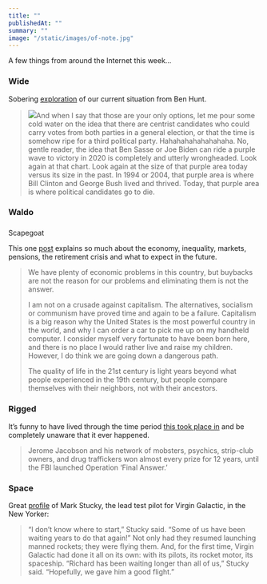 ```yaml
---
title: ""
publishedAt: ""
summary: ""
image: "/static/images/of-note.jpg"
---
```


A few things from around the Internet this week…

### Wide

Sobering
[exploration](http://www.epsilontheory.com/things-fall-apart-pt-1/) of
our current situation from Ben Hunt.

> ![](https://bucketeer-e05bbc84-baa3-437e-9518-adb32be77984.s3.amazonaws.com/public/images/b202099e-87ea-48f0-aaa9-7016762a1a6e_1079x733)And
> when I say that those are your only options, let me pour some cold
> water on the idea that there are centrist candidates who could carry
> votes from both parties in a general election, or that the time is
> somehow ripe for a third political party. Hahahahahahahahaha. No,
> gentle reader, the idea that Ben Sasse or Joe Biden can ride a purple
> wave to victory in 2020 is completely and utterly wrongheaded. Look
> again at that chart. Look again at the size of that purple area today
> versus its size in the past. In 1994 or 2004, that purple area is
> where Bill Clinton and George Bush lived and thrived. Today, that
> purple area is where political candidates go to die.

### Waldo

### 

Scapegoat

This one
[post](http://theirrelevantinvestor.com/2018/08/09/the-scapegoat/)
explains so much about the economy, inequality, markets, pensions, the
retirement crisis and what to expect in the future.

> We have plenty of economic problems in this country, but buybacks are
> not the reason for our problems and eliminating them is not the
> answer.
>
> I am not on a crusade against capitalism. The alternatives, socialism
> or communism have proved time and again to be a failure. Capitalism is
> a big reason why the United States is the most powerful country in the
> world, and why I can order a car to pick me up on my handheld
> computer. I consider myself very fortunate to have been born here, and
> there is no place I would rather live and raise my children. However,
> I do think we are going down a dangerous path.
>
> The quality of life in the 21st century is light years beyond what
> people experienced in the 19th century, but people compare themselves
> with their neighbors, not with their ancestors.

### Rigged

It’s funny to have lived through the time period [this took place
in](https://www.thedailybeast.com/how-an-ex-cop-rigged-mcdonalds-monopoly-game-and-stole-millions)
and be completely unaware that it ever happened.

> Jerome Jacobson and his network of mobsters, psychics, strip-club
> owners, and drug traffickers won almost every prize for 12 years,
> until the FBI launched Operation ‘Final Answer.’

### Space

Great
[profile](https://www.newyorker.com/magazine/2018/08/20/virgin-galactics-rocket-man)
of Mark Stucky, the lead test pilot for Virgin Galactic, in the New
Yorker:

> “I don’t know where to start,” Stucky said. “Some of us have been
> waiting years to do that again!” Not only had they resumed launching
> manned rockets; they were flying them. And, for the first time, Virgin
> Galactic had done it all on its own: with its pilots, its rocket
> motor, its spaceship. “Richard has been waiting longer than all of
> us,” Stucky said. “Hopefully, we gave him a good flight.”
